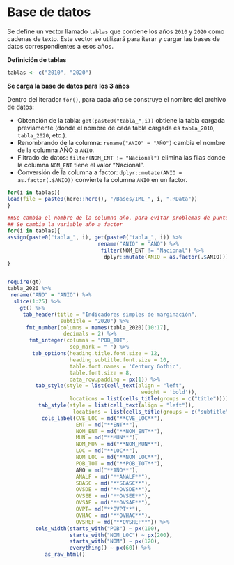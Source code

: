 # Base de datos {.unlisted .unnumbered}


Se define un vector llamado `tablas` que contiene los años `2010` y `2020` como cadenas de texto. Este vector se utilizará para iterar y cargar las bases de datos correspondientes a esos años. 

**Definición de tablas**   


```r
tablas <- c("2010", "2020")
```


**Se carga la base de datos para los 3 años**  

 Dentro del iterador `for()`, para cada año se construye el nombre del archivo de datos:    

- Obtención de la tabla: `get(paste0("tabla_",i))` obtiene la tabla cargada previamente (donde el nombre de cada tabla cargada es `tabla_2010`, `tabla_2020`, etc.).    
- Renombrando de la columna: `rename("ANIO" = "AÑO")` cambia el nombre de la columna AÑO a `ANIO`.   
- Filtrado de datos: `filter(NOM_ENT != "Nacional")` elimina las filas donde la columna `NOM_ENT` tiene el valor "Nacional".    
- Conversión de la columna a factor: `dplyr::mutate(ANIO = as.factor(.$ANIO))` convierte la columna `ANIO` en un factor.  


```r
for(i in tablas){
load(file = paste0(here::here(), "/Bases/IML_", i, ".RData")) 
}

##Se cambia el nombre de la columna año, para evitar problemas de puntuación
## Se cambia la variable año a factor
for(i in tablas){
assign(paste0("tabla_", i), get(paste0("tabla_", i)) %>% 
                             rename("ANIO" = "AÑO") %>%
                              filter(NOM_ENT != "Nacional") %>%
                               dplyr::mutate(ANIO = as.factor(.$ANIO)))
}
```

<div style="height:700px;overflow:auto;">
```r
require(gt)
tabla_2020 %>% 
 rename("AÑO" = "ANIO") %>%
  slice(1:25) %>%
    gt() %>%
     tab_header(title = "Indicadores simples de marginación",
                 subtitle = "2020") %>%
      fmt_number(columns = names(tabla_2020)[10:17], 
                  decimals = 2) %>%
       fmt_integer(columns = "POB_TOT", 
                    sep_mark = " ") %>%
        tab_options(heading.title.font.size = 12, 
                    heading.subtitle.font.size = 10,
                    table.font.names = 'Century Gothic',
                    table.font.size = 8,
                    data_row.padding = px(1)) %>%
         tab_style(style = list(cell_text(align = "left",
                                           weight = 'bold')),
                    locations = list(cells_title(groups = c("title")))) %>%
          tab_style(style = list(cell_text(align = "left")),
                     locations = list(cells_title(groups = c("subtitle")))) %>%
           cols_label(CVE_LOC = md("**CVE_LOC**"),
                      ENT = md("**ENT**"),
                      NOM_ENT = md("**NOM_ENT**"), 
                      MUN = md("**MUN**"), 
                      NOM_MUN = md("**NOM_MUN**"),
                      LOC = md("**LOC**"), 
                      NOM_LOC = md("**NOM_LOC**"), 
                      POB_TOT = md("**POB_TOT**"), 
                      AÑO = md("**AÑO**"), 
                      ANALF = md("**ANALF**"),
                      SBASC = md("**SBASC**"),
                      OVSDE = md("**OVSDE**"),
                      OVSEE = md("**OVSEE**"),
                      OVSAE = md("**OVSAE**"),
                      OVPT= md("**OVPT**"),
                      OVHAC = md("**OVHAC**"),
                      OVSREF = md("**OVSREF**")) %>%
         cols_width(starts_with("POB") ~ px(100),
                    starts_with("NOM_LOC") ~ px(200),
                    starts_with("NOM") ~ px(120), 
                    everything() ~ px(60)) %>%
            as_raw_html() 
```
</div>